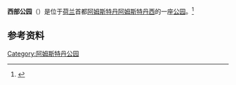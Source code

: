 {{Infobox park
| name = 西部公园<br />Westerpark
| photo = Westerpark zomer.jpg
| photo_width = 200px
| photo_caption = 
| type = {{tsl|en|Urban park||Urban park}}
| location = [[阿姆斯特丹|阿姆斯特丹]][[阿姆斯特丹西|阿姆斯特丹西]]
| coords = 
| area = 
| created = 
| operator = 
| visitation_num = 
| status = 全年开放
}}
'''西部公园'''（{{lang-nl|Westerpark}}）是位于[[荷兰|荷兰]]首都[[阿姆斯特丹|阿姆斯特丹]][[阿姆斯特丹西|阿姆斯特丹西]]的一座[[公园|公园]]。<ref name="iamsterdam_westerpark">{{cite web|url=https://www.iamsterdam.com/en/about-amsterdam/amsterdam-neighbourhoods/westerpark/westerpark|title=Amsterdam Westerpark|work=I amsterdam|accessdate=2020-03-12|language=en|archive-date=2021-04-10|archive-url=https://web.archive.org/web/20210410214614/https://www.iamsterdam.com/en/about-amsterdam/amsterdam-neighbourhoods/westerpark/westerpark|dead-url=no}}</ref>

== 参考资料 ==
{{reflist}}

{{阿姆斯特丹公园和广场}}

[[Category:阿姆斯特丹公园|Category:阿姆斯特丹公园]]